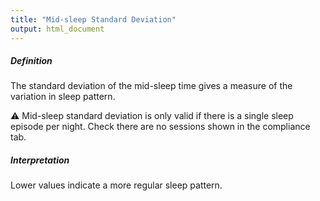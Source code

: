 ```yaml
---
title: "Mid-sleep Standard Deviation"
output: html_document
---
```


##### Definition

The standard deviation of the mid-sleep time gives a measure of the variation in sleep pattern.

⚠ Mid-sleep standard deviation is only valid if there is a single sleep episode per night. Check there are no sessions shown in the compliance tab.

##### Interpretation

Lower values indicate a more regular sleep pattern.
